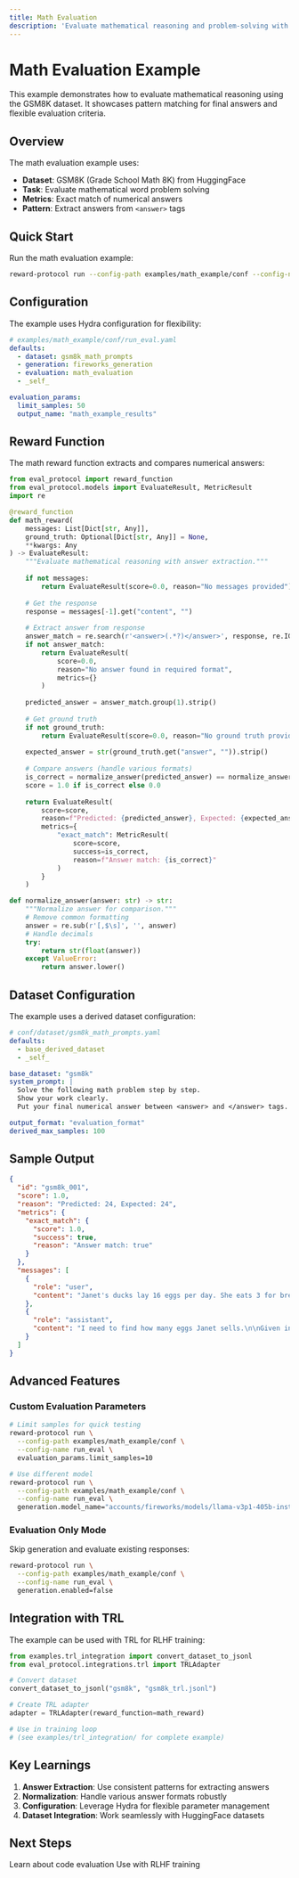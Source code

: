 ```yaml
---
title: Math Evaluation
description: 'Evaluate mathematical reasoning and problem-solving with GSM8K dataset'
---
```


# Math Evaluation Example

This example demonstrates how to evaluate mathematical reasoning using the GSM8K dataset. It showcases pattern matching for final answers and flexible evaluation criteria.

## Overview

The math evaluation example uses:
- **Dataset**: GSM8K (Grade School Math 8K) from HuggingFace
- **Task**: Evaluate mathematical word problem solving
- **Metrics**: Exact match of numerical answers
- **Pattern**: Extract answers from `<answer>` tags

## Quick Start

Run the math evaluation example:

```bash
reward-protocol run --config-path examples/math_example/conf --config-name run_eval
```

## Configuration

The example uses Hydra configuration for flexibility:

```yaml
# examples/math_example/conf/run_eval.yaml
defaults:
  - dataset: gsm8k_math_prompts
  - generation: fireworks_generation
  - evaluation: math_evaluation
  - _self_

evaluation_params:
  limit_samples: 50
  output_name: "math_example_results"
```

## Reward Function

The math reward function extracts and compares numerical answers:

```python
from eval_protocol import reward_function
from eval_protocol.models import EvaluateResult, MetricResult
import re

@reward_function
def math_reward(
    messages: List[Dict[str, Any]],
    ground_truth: Optional[Dict[str, Any]] = None,
    **kwargs: Any
) -> EvaluateResult:
    """Evaluate mathematical reasoning with answer extraction."""
    
    if not messages:
        return EvaluateResult(score=0.0, reason="No messages provided")
    
    # Get the response
    response = messages[-1].get("content", "")
    
    # Extract answer from response
    answer_match = re.search(r'<answer>(.*?)</answer>', response, re.IGNORECASE)
    if not answer_match:
        return EvaluateResult(
            score=0.0,
            reason="No answer found in required format",
            metrics={}
        )
    
    predicted_answer = answer_match.group(1).strip()
    
    # Get ground truth
    if not ground_truth:
        return EvaluateResult(score=0.0, reason="No ground truth provided")
    
    expected_answer = str(ground_truth.get("answer", "")).strip()
    
    # Compare answers (handle various formats)
    is_correct = normalize_answer(predicted_answer) == normalize_answer(expected_answer)
    score = 1.0 if is_correct else 0.0
    
    return EvaluateResult(
        score=score,
        reason=f"Predicted: {predicted_answer}, Expected: {expected_answer}",
        metrics={
            "exact_match": MetricResult(
                score=score,
                success=is_correct,
                reason=f"Answer match: {is_correct}"
            )
        }
    )

def normalize_answer(answer: str) -> str:
    """Normalize answer for comparison."""
    # Remove common formatting
    answer = re.sub(r'[,$\s]', '', answer)
    # Handle decimals
    try:
        return str(float(answer))
    except ValueError:
        return answer.lower()
```

## Dataset Configuration

The example uses a derived dataset configuration:

```yaml
# conf/dataset/gsm8k_math_prompts.yaml
defaults:
  - base_derived_dataset
  - _self_

base_dataset: "gsm8k"
system_prompt: |
  Solve the following math problem step by step.
  Show your work clearly.
  Put your final numerical answer between <answer> and </answer> tags.

output_format: "evaluation_format"
derived_max_samples: 100
```

## Sample Output

```json
{
  "id": "gsm8k_001",
  "score": 1.0,
  "reason": "Predicted: 24, Expected: 24",
  "metrics": {
    "exact_match": {
      "score": 1.0,
      "success": true,
      "reason": "Answer match: true"
    }
  },
  "messages": [
    {
      "role": "user",
      "content": "Janet's ducks lay 16 eggs per day. She eats 3 for breakfast and bakes 4 into muffins for her friends. How many eggs does she sell?"
    },
    {
      "role": "assistant",
      "content": "I need to find how many eggs Janet sells.\n\nGiven information:\n- Janet's ducks lay 16 eggs per day\n- She eats 3 eggs for breakfast\n- She bakes 4 eggs into muffins\n\nCalculation:\nTotal eggs laid = 16\nEggs used for breakfast = 3\nEggs used for muffins = 4\nTotal eggs used = 3 + 4 = 7\n\nEggs available to sell = 16 - 7 = 9\n\n<answer>9</answer>"
    }
  ]
}
```

## Advanced Features

### Custom Evaluation Parameters

```bash
# Limit samples for quick testing
reward-protocol run \
  --config-path examples/math_example/conf \
  --config-name run_eval \
  evaluation_params.limit_samples=10

# Use different model
reward-protocol run \
  --config-path examples/math_example/conf \
  --config-name run_eval \
  generation.model_name="accounts/fireworks/models/llama-v3p1-405b-instruct"
```

### Evaluation Only Mode

Skip generation and evaluate existing responses:

```bash
reward-protocol run \
  --config-path examples/math_example/conf \
  --config-name run_eval \
  generation.enabled=false
```

## Integration with TRL

The example can be used with TRL for RLHF training:

```python
from examples.trl_integration import convert_dataset_to_jsonl
from eval_protocol.integrations.trl import TRLAdapter

# Convert dataset
convert_dataset_to_jsonl("gsm8k", "gsm8k_trl.jsonl")

# Create TRL adapter
adapter = TRLAdapter(reward_function=math_reward)

# Use in training loop
# (see examples/trl_integration/ for complete example)
```

## Key Learnings

1. **Answer Extraction**: Use consistent patterns for extracting answers
2. **Normalization**: Handle various answer formats robustly
3. **Configuration**: Leverage Hydra for flexible parameter management
4. **Dataset Integration**: Work seamlessly with HuggingFace datasets

## Next Steps

<CardGroup cols={2}>
  <Card
    title="Code Execution"
    icon="terminal"
    href="/examples/code-execution"
  >
    Learn about code evaluation
  </Card>
  <Card
    title="TRL Integration"
    icon="graduation-cap"
    href="/integrations/trl"
  >
    Use with RLHF training
  </Card>
</CardGroup>